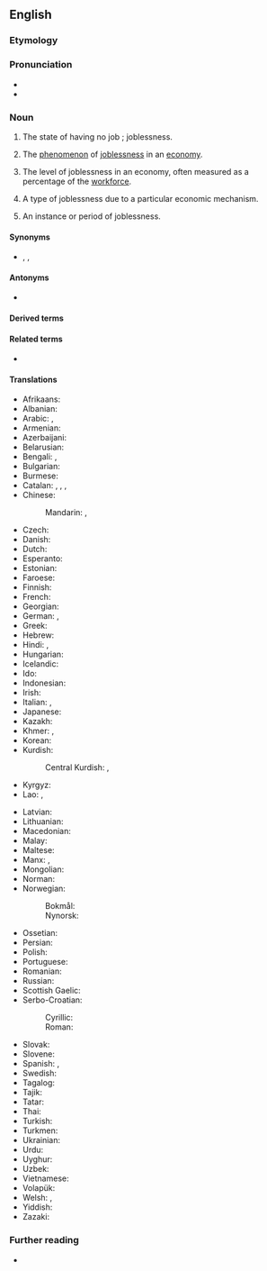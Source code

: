 ==English==

===Etymology===
{{af|en|un-|employment}}

===Pronunciation===
* {{IPA|en|/ʌn.ɪmˈplɔɪ.mənt/}}
* {{audio|en|LL-Q1860 (eng)-Vealhurl-unemployment.wav|Audio (Southern England)}}

===Noun===
{{en-noun|~}}

# The state of having no job<!--pertinent?, which may cause late [[filial life]]-->; joblessness.
#: {{ux|en|'''Unemployment''' made Jack depressed.}}
# The [[phenomenon]] of [[joblessness]] in an [[economy]].
#: {{ux|en|'''Unemployment''' has been considered a cause of crime.}}
# The level of joblessness in an economy, often measured as a percentage of the [[workforce]].
#: {{ux|en|'''Unemployment''' was reported at 5.2% in May, up from 4.9% in April.}}
# {{lb|en|countable}} A type of joblessness due to a particular economic mechanism.
#: {{ux|en|All '''unemployments''', seasonal, frictional, cyclical, classical, whatever, mean that you're out of work.}}
# {{lb|en|countable}} An instance or period of joblessness.
#: {{ux|en|Until then his life had consisted of low-paying jobs, numerous '''unemployments''', and drug use.}}

====Synonyms====
* {{l|en|joblessness}}, {{l|en|worklessness}}, {{l|en|unwork}}

====Antonyms====
* {{l|en|employment}}

====Derived terms====
{{col4|en
|unemployment insurance
|technological unemployment
|unemployment benefit
|structural unemployment
|seasonal unemployment
|frictional unemployment
|cyclical unemployment
|classical unemployment
|Marxian unemployment
|unemployment benefits
|funemployment
|antiunemployment
|unemployment trap
|unemployment rate
}}

====Related terms====
* {{l|en|unemployed}}

====Translations====
{{trans-top|joblessness}}
* Afrikaans: {{t|af|werkloosheid}}
* Albanian: {{t+|sq|papunësi|f}}
* Arabic: {{t|ar|بِطَالَة|f}}, {{t|ar|بَطَالَة|f}}
* Armenian: {{t+|hy|գործազրկություն}}
* Azerbaijani: {{t|az|işsizlik}}
* Belarusian: {{t|be|беспрацо́ўя|n}}
* Bengali: {{t|bn|দূর}}, {{t|bn|বেকারত্ব|tr=bekarôtbô}}
* Bulgarian: {{t+|bg|безрабо́тица|f}}
* Burmese: {{t|my|အလုပ်လက်မဲ့ဖြစ်ခြင်း}}
* Catalan: {{t+|ca|atur|m}}, {{t|ca|parada forçosa|f}}, {{t|ca|manca de treball|f}}, {{t|ca|desocupació|f}}
* Chinese:
*: Mandarin: {{t+|zh|失業}}, {{t+|zh|失业|tr=shīyè}}
* Czech: {{t+|cs|nezaměstnanost|f}}
* Danish: {{t+|da|arbejdsløshed|c}}
* Dutch: {{t+|nl|werkloosheid|f}}
* Esperanto: {{t|eo|maldungo}}
* Estonian: {{t|et|tööpuudus}}
* Faroese: {{t|fo|arbeiðsloysi|n}}
* Finnish: {{t+|fi|työttömyys}}
* French: {{t+|fr|chômage|m}}
* Georgian: {{t|ka|უმუშევრობა}}
* German: {{t+|de|Arbeitslosigkeit|f}}, {{t|de|Werklosigkeit|f}}
* Greek: {{t+|el|ανεργία|f}}
* Hebrew: {{t+|he|אַבְטָלָה|f|tr=avtalá}}
* Hindi: {{t|hi|बेरोज़गारी|f}}, {{t+|hi|बेकारी|f}}
* Hungarian: {{t+|hu|munkanélküliség}}
* Icelandic: {{t+|is|atvinnuleysi|m}}
* Ido: {{t+|io|neemployeso}}
* Indonesian: {{t+|id|pengangguran}}
* Irish: {{t|ga|dífhostaíocht|f}}
* Italian: {{t+|it|disoccupazione|f}}, {{t+|it|inoccupazione|f}}
* Japanese: {{t+|ja|失業|tr=しつぎょう, shitsugyō}}
* Kazakh: {{t|kk|жұмыссыздық}}
* Khmer: {{t+|km|និកម្មភាព}}, {{t|km|អកម្មភាព}}
* Korean: {{t+|ko|실업(失業)}}
* Kurdish:
*: Central Kurdish: {{t|ckb|بێ ئیشی}}, {{t+|ckb|بێکاری}}
* Kyrgyz: {{t+|ky|жумушсуздук}}
* Lao: {{t+|lo|ໄພຫວ່າງງານ}}, {{t|lo|ການວ່າງງານ}}
{{trans-mid}}
* Latvian: {{t|lv|bezdarbs|m}}
* Lithuanian: {{t+|lt|nedarbas|m}}
* Macedonian: {{t|mk|неврабо́теност|f}}
* Malay: {{t|ms|pengangguran}}
* Maltese: {{t|mt|qgħad|m}}
* Manx: {{t|gv|mee-staartaght|f}}, {{t|gv|neufailleydys|m}}
* Mongolian: {{t+|mn|ажилгүйдэл}}
* Norman: {{t|nrf|d'sempliai|m}} {{qualifier|Jersey}}
* Norwegian:
*: Bokmål: {{t+|nb|arbeidsledighet|m}}
*: Nynorsk: {{t+|nn|arbeidsløyse|f}}
* Ossetian: {{t|os|ӕнӕкуыст}}
* Persian: {{t|fa|بی‌کاری|tr=bi-kâri}}
* Polish: {{t+|pl|bezrobocie|n}}
* Portuguese: {{t+|pt|desemprego|m}}
* Romanian: {{t+|ro|șomaj|n}}
* Russian: {{t+|ru|безрабо́тица|f}}
* Scottish Gaelic: {{t|gd|cion-cosnaidh|m}}
* Serbo-Croatian:
*: Cyrillic: {{t|sh|неза̀послено̄ст|f}}
*: Roman: {{t+|sh|nezàposlenōst|f}}
* Slovak: {{t|sk|nezamestnanosť|f}}
* Slovene: {{t|sl|brezposelnost|f}}
* Spanish: {{t+|es|desempleo|m}}, {{t+|es|paro|m}} {{qualifier|Spain}}
* Swedish: {{t+|sv|arbetslöshet|c}}
* Tagalog: {{t|tl|kawalang-hanapbuhay}}
* Tajik: {{t|tg|бекорӣ}}
* Tatar: {{t+|tt|эшсезлек}}
* Thai: {{t+|th|การว่างงาน}}
* Turkish: {{t+|tr|işsizlik}}
* Turkmen: {{t|tk|işsizlik}}
* Ukrainian: {{t+|uk|безробі́ття|n}}
* Urdu: {{t|ur|بیروزگاری|f|tr=berozgārī}}
* Uyghur: {{t|ug|ئىشسىزلىق}}
* Uzbek: {{t+|uz|ishsizlik}}
* Vietnamese: {{t+|vi|thất nghiệp|alt=sự thất nghiệp}}
* Volapük: {{t+|vo|nenvob}}
* Welsh: {{t|cy|diweithdra|m}}, {{t|cy|anghyflogaeth|f}}
* Yiddish: {{t|yi|אַרבעטסלאָזיקייט|f}}
* Zazaki: {{t|zza|bêkariye|f}}
{{trans-bottom}}

===Further reading===
* {{R:Keywords|page=325}}

{{c|en|Economics}}